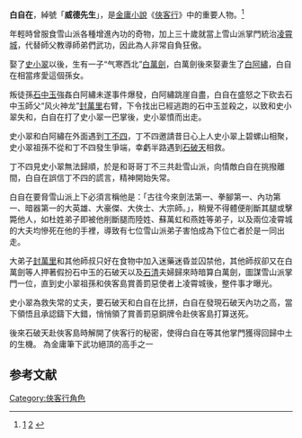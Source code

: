 {{金庸人物
|称呼=白先生
|姓名=白自在
|绰号=威德先生
|小说=[[俠客行|俠客行]]
|门派=[[雪山派|雪山派]]掌門<br>[[大雪山|大雪山]][[凌霄城|凌霄城]]主人
|师父=
|徒弟=白萬劍、封萬里、花萬紫、耿萬鐘、王萬仞、柯萬鈞、孫萬年、褚萬春、汪萬翼、呼延萬善、聞萬夫、張萬風、李萬山、包萬葉、時萬年、蘇萬虹等
|血缘=[[史小翠|史小翠]]（妻）<br>[[白萬劍|白萬劍]]（子）<br>[[白阿繡|白阿繡]]（孫女）
|内功=
|轻功=
|武功=[[雪山剑法|雪山剑法]]
|兵器=[[剑|剑]]
}}
'''白自在'''，綽號「'''威德先生'''」，是[[金庸小說|金庸小說]]《[[俠客行|俠客行]]》中的重要人物。<ref>[https://books.google.com.hk/books?id=fKqgDwAAQBAJ&pg=PT343&dq=%E7%99%BD%E8%87%AA%E5%9C%A8&hl=zh-TW&sa=X&ved=2ahUKEwi6v5bJxt3yAhUJLJQKHQBZBH8Q6AF6BAgEEAI#v=onepage&q=%E7%99%BD%E8%87%AA%E5%9C%A8&f=false] {{Wayback|url=https://books.google.com.hk/books?id=fKqgDwAAQBAJ&pg=PT343&dq=%E7%99%BD%E8%87%AA%E5%9C%A8&hl=zh-TW&sa=X&ved=2ahUKEwi6v5bJxt3yAhUJLJQKHQBZBH8Q6AF6BAgEEAI#v=onepage&q=%E7%99%BD%E8%87%AA%E5%9C%A8&f=false |date=20210920213010 }} [https://books.google.com.hk/books?id=ocC3AAAAQBAJ&pg=PT94&dq=%E7%99%BD%E8%87%AA%E5%9C%A8&hl=zh-TW&sa=X&ved=2ahUKEwi6v5bJxt3yAhUJLJQKHQBZBH8Q6AF6BAgFEAI#v=onepage&q=%E7%99%BD%E8%87%AA%E5%9C%A8&f=false] {{Wayback|url=https://books.google.com.hk/books?id=ocC3AAAAQBAJ&pg=PT94&dq=%E7%99%BD%E8%87%AA%E5%9C%A8&hl=zh-TW&sa=X&ved=2ahUKEwi6v5bJxt3yAhUJLJQKHQBZBH8Q6AF6BAgFEAI#v=onepage&q=%E7%99%BD%E8%87%AA%E5%9C%A8&f=false |date=20210904064932 }}</ref>
 
年輕時曾服食雪山派各種增進內功的奇物，加上三十歲就當上雪山派掌門統治[[凌霄城|凌霄城]]，代替師父教導師弟們武功，因此為人非常自負狂傲。
 
娶了[[史小翠|史小翠]]以後，生有一子“气寒西北”[[白萬劍|白萬劍]]，白萬劍後來娶妻生了[[白阿繡|白阿繡]]，白自在相當疼愛這個孫女。
 
叛徒孫[[石中玉|石中玉]]強姦白阿繡未遂事件爆發，白阿繡跳崖自盡，白自在盛怒之下砍去石中玉師父“风火神龙”[[封萬里|封萬里]]右臂，下令找出已經逃跑的石中玉並殺之，以致和史小翠失和，白自在打了史小翠一巴掌後，史小翠憤而出走。
 
史小翠和白阿繡在外面遇到[[丁不四|丁不四]]，丁不四邀請昔日心上人史小翠上碧螺山相聚，史小翠祖孫不從和丁不四發生爭端，幸虧半路遇到[[石破天|石破天]]相救。
 
丁不四見史小翠無法歸順，於是和哥哥丁不三共赴雪山派，向情敵白自在挑撥離間，白自在誤信丁不四的謊言，精神開始失常。
 
白自在要脅雪山派上下必須言稱他是：「古往今來劍法第一、拳腳第一、內功第一、暗器第一的大英雄、大豪傑、大俠士、大宗師。」，稍覺不得體便削斷其腿或擊斃他人，如杜姓弟子即被他削斷腿而陸姓、蘇萬虹和燕姓等弟子，以及兩位凌霄城的大夫均慘死在他的手裡，導致有七位雪山派弟子害怕成為下位亡者於是一同出走。
 
大弟子[[封萬里|封萬里]]和其他師叔只好在食物中加入迷藥迷昏並囚禁他，其他師叔卻又在白萬劍等人押著假扮石中玉的石破天以及[[石清|石清]]夫婦歸來時暗算白萬劍，圖謀雪山派掌門一位，直到史小翠祖孫和俠客島賞善罰惡使者上凌霄城後，整件事才曝光。
 
史小翠為救失常的丈夫，要石破天和白自在比拼，白自在發現石破天內功之高，當下領悟且承認鑄下大錯，悄悄領了賞善罰惡銅牌令赴俠客島打算送死。
 
後來石破天赴俠客島時解開了俠客行的秘密，使得白自在等其他掌門獲得回歸中土的生機。
為金庸筆下武功絕頂的高手之一

==参考文献==
{{reflist}}

[[Category:俠客行角色|Category:俠客行角色]]